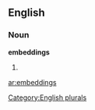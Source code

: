 ==English==

===Noun===
'''embeddings'''

# {{plural of|[[embedding]]}}

[[Category:English plurals]]

[[ar:embeddings]]